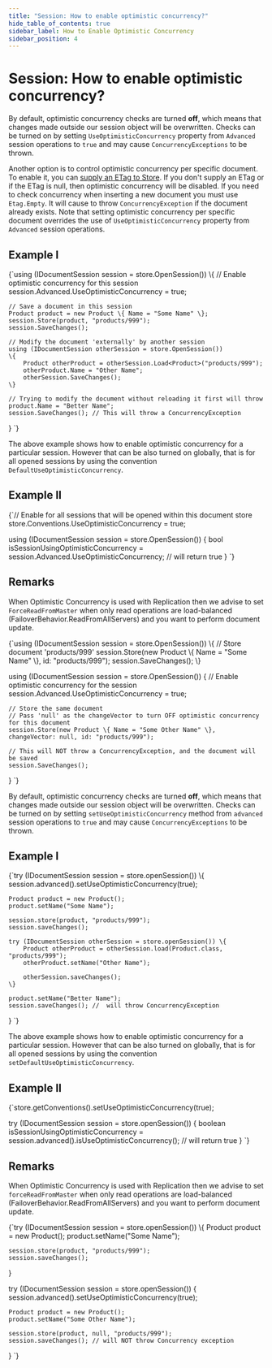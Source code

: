 ---
title: "Session: How to enable optimistic concurrency?"
hide_table_of_contents: true
sidebar_label: How to Enable Optimistic Concurrency
sidebar_position: 4
---




# Session: How to enable optimistic concurrency?
<LanguageSwitcher supportedLanguages={supportedLanguages} />
<LanguageContent language="csharp">


By default, optimistic concurrency checks are turned **off**, which means that changes made outside our session object will be overwritten.
Checks can be turned on by setting `UseOptimisticConcurrency` property from `Advanced` session operations to `true` and may cause `ConcurrencyExceptions` to be thrown.   

Another option is to control optimistic concurrency per specific document.   
To enable it, you can [supply an ETag to Store](../storing-entities.mdx). If you don't supply an ETag or if the ETag is null, then optimistic concurrency will be disabled. 
If you need to check concurrency when inserting a new document you must use `Etag.Empty`. It will cause to throw `ConcurrencyException` if the document already exists.
Note that setting optimistic concurrency per specific document overrides the use of `UseOptimisticConcurrency` property from `Advanced` session operations.
## Example I

<TabItem value="optimistic_concurrency_1" label="optimistic_concurrency_1">
<CodeBlock language="csharp">
{`using (IDocumentSession session = store.OpenSession())
\{
    // Enable optimistic concurrency for this session
    session.Advanced.UseOptimisticConcurrency = true;

    // Save a document in this session
    Product product = new Product \{ Name = "Some Name" \};
    session.Store(product, "products/999");
    session.SaveChanges();

    // Modify the document 'externally' by another session 
    using (IDocumentSession otherSession = store.OpenSession())
    \{
        Product otherProduct = otherSession.Load<Product>("products/999");
        otherProduct.Name = "Other Name";
        otherSession.SaveChanges();
    \}

    // Trying to modify the document without reloading it first will throw
    product.Name = "Better Name";
    session.SaveChanges(); // This will throw a ConcurrencyException
\}
`}
</CodeBlock>
</TabItem>

The above example shows how to enable optimistic concurrency for a particular session. However that can be also turned on globally, that is for all opened sessions 
by using the convention `DefaultUseOptimisticConcurrency`.

## Example II

<TabItem value="optimistic_concurrency_2" label="optimistic_concurrency_2">
<CodeBlock language="csharp">
{`// Enable for all sessions that will be opened within this document store
store.Conventions.UseOptimisticConcurrency = true;

using (IDocumentSession session = store.OpenSession())
\{
    bool isSessionUsingOptimisticConcurrency = session.Advanced.UseOptimisticConcurrency; // will return true
\}
`}
</CodeBlock>
</TabItem>

## Remarks

<Admonition type="info" title="Optimistic Concurrency and Replication" id="optimistic-concurrency-and-replication" href="#optimistic-concurrency-and-replication">

When Optimistic Concurrency is used with Replication then we advise to set `ForceReadFromMaster` when only read operations are load-balanced (FailoverBehavior.ReadFromAllServers) and you want to perform document update.

<TabItem value="optimistic_concurrency_3" label="optimistic_concurrency_3">
<CodeBlock language="csharp">
{`using (IDocumentSession session = store.OpenSession())
\{
    // Store document 'products/999'
    session.Store(new Product \{ Name = "Some Name" \}, id: "products/999");
    session.SaveChanges();
\}

using (IDocumentSession session = store.OpenSession())
\{
    // Enable optimistic concurrency for the session
    session.Advanced.UseOptimisticConcurrency = true;

    // Store the same document
    // Pass 'null' as the changeVector to turn OFF optimistic concurrency for this document
    session.Store(new Product \{ Name = "Some Other Name" \}, changeVector: null, id: "products/999");
    
    // This will NOT throw a ConcurrencyException, and the document will be saved
    session.SaveChanges();
\}
`}
</CodeBlock>
</TabItem>

</Admonition>


</LanguageContent>
<LanguageContent language="java">


By default, optimistic concurrency checks are turned **off**, which means that changes made outside our session object will be overwritten.
Checks can be turned on by setting `setUseOptimisticConcurrency` method from `advanced` session operations to `true` and may cause `ConcurrencyExceptions` to be thrown.


## Example I

<TabItem value="optimistic_concurrency_1" label="optimistic_concurrency_1">
<CodeBlock language="java">
{`try (IDocumentSession session = store.openSession()) \{
    session.advanced().setUseOptimisticConcurrency(true);

    Product product = new Product();
    product.setName("Some Name");

    session.store(product, "products/999");
    session.saveChanges();

    try (IDocumentSession otherSession = store.openSession()) \{
        Product otherProduct = otherSession.load(Product.class, "products/999");
        otherProduct.setName("Other Name");

        otherSession.saveChanges();
    \}

    product.setName("Better Name");
    session.saveChanges(); //  will throw ConcurrencyException
\}
`}
</CodeBlock>
</TabItem>

The above example shows how to enable optimistic concurrency for a particular session. However that can be also turned on globally, that is for all opened sessions 
by using the convention `setDefaultUseOptimisticConcurrency`.

## Example II

<TabItem value="optimistic_concurrency_2" label="optimistic_concurrency_2">
<CodeBlock language="java">
{`store.getConventions().setUseOptimisticConcurrency(true);

try (IDocumentSession session = store.openSession()) \{
    boolean isSessionUsingOptimisticConcurrency
        = session.advanced().isUseOptimisticConcurrency(); // will return true
\}
`}
</CodeBlock>
</TabItem>

## Remarks

<Admonition type="info" title="Optimistic Concurrency and Replication" id="optimistic-concurrency-and-replication" href="#optimistic-concurrency-and-replication">

When Optimistic Concurrency is used with Replication then we advise to set `forceReadFromMaster` when only read operations are load-balanced (FailoverBehavior.ReadFromAllServers) and you want to perform document update.

<TabItem value="optimistic_concurrency_3" label="optimistic_concurrency_3">
<CodeBlock language="java">
{`try (IDocumentSession session = store.openSession()) \{
    Product product = new Product();
    product.setName("Some Name");

    session.store(product, "products/999");
    session.saveChanges();
\}

try (IDocumentSession session = store.openSession()) \{
    session.advanced().setUseOptimisticConcurrency(true);

    Product product = new Product();
    product.setName("Some Other Name");

    session.store(product, null, "products/999");
    session.saveChanges(); // will NOT throw Concurrency exception
\}
`}
</CodeBlock>
</TabItem>

</Admonition>


</LanguageContent>

<!---
- [Revisions and Concurrency with E-Tags](../../concurrency/revisions-and-concurrency-with-etags)

-->